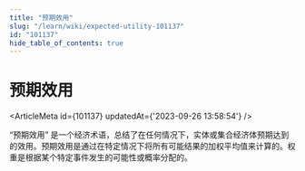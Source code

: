 ```yaml
---
title: "预期效用"
slug: "/learn/wiki/expected-utility-101137"
id: "101137"
hide_table_of_contents: true
---
```



# 预期效用

<ArticleMeta id={101137} updatedAt={'2023-09-26 13:58:54'} />
<div className='border-solid border-b border-t-0 my-4 border-[var(--ifm-color-gray-300)]' />

“预期效用” 是一个经济术语，总结了在任何情况下，实体或集合经济体预期达到的效用。预期效用是通过在特定情况下将所有可能结果的加权平均值来计算的。权重是根据某个特定事件发生的可能性或概率分配的。
